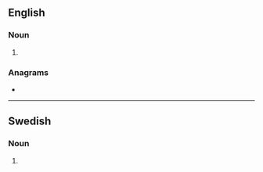 ==English==

===Noun===
{{head|en|noun plural form}}

# {{plural of|accepter|lang=en}}

===Anagrams===
* {{l|en|reaccepts}}

----

==Swedish==

===Noun===
{{head|sv|noun form}}

# {{sv-noun-form-indef-gen-pl|accept}}
